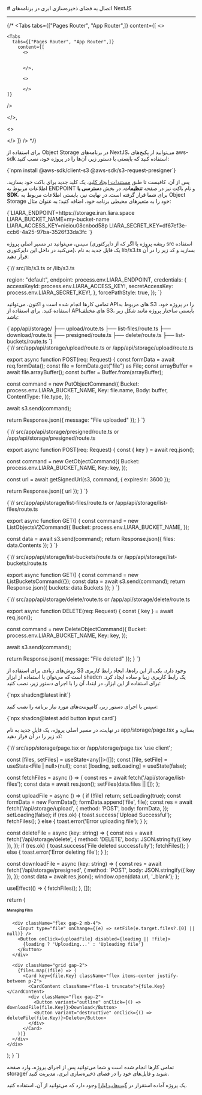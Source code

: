 

<Layout>
<Head>
<title>مستندات اتصال به Object Storage در NextJS - لیارا</title>
<meta property="og:title" content="مستندات خدمات رایانش ابری لیارا" />
<meta property="og:description" content="مستندات مربوط به اتصال به فضای ذخیره‌سازی ابری یا Object Storage با AWS SDK S3 در فریم‌ورک NextJS در لیارا"  />
<meta property="og:image" content="https://media.liara.ir/logos/liara-poster.jpg" />
</Head>
# اتصال به فضای ذخیره‌سازی ابری در برنامه‌های NextJS
<hr className="mb-2" />

{/* <Tabs 
  tabs={["Pages Router", "App Router",]} 
  content={[
  <>

    <Tabs 
      tabs={["Pages Router", "App Router",]} 
        content={[
          <>
            
    
          </>,

          <>

          </>
    ]}
  />


  </>,

  <>

  </>
  ]}
/> */}


برای استفاده از Object Storage در برنامه‌های NextJS، می‌توانید از 
پکیج‌های <Important>aws-sdk</Important> استفاده کنید که بایستی با دستور زیر، آن‌ها را در پروژه خود، نصب کنید:

<div className="h-2" />
<div dir='ltr'>
    <Highlight className="bash">
        {`npm install @aws-sdk/client-s3 @aws-sdk/s3-request-presigner`}
    </Highlight>
</div>
<div className="h-2" />

پس از آن، کافیست تا طبق <a href="/object-storage/how-tos/create-key" className="text-[#2196f3] ">مستندات ایجاد کلید</a>، یک کلید جدید برای باکت خود بسازید.
اطلاعات مربوط به ENDPOINT و نام باکت نیز در صفحه **تنظیمات**، در بخش **دسترسی با SDK**، 
برای شما قرار گرفته است.
در نهایت نیز، بایستی 
اطلاعات مربوط به Object Storage خود را 
به متغیرهای محیطی برنامه خود، اضافه کنید؛ به عنوان مثال:

<div className="h-2" />
<div dir='ltr'>
    <Highlight className="bash">
        {`LIARA_ENDPOINT=https://storage.iran.liara.space
LIARA_BUCKET_NAME=my-bucket-name
LIARA_ACCESS_KEY=nieiou08cnbod58p
LIARA_SECRET_KEY=df67ef3e-ccb6-4a25-97ba-3526f33da3fc
`}
    </Highlight>
</div>
<div className="h-2" />

<p>
سپس، می‌توانید در مسیر اصلی پروژه (ریشه پروژه یا اگر که از  دایرکتوری <Important>src</Important> استفاده می‌کنید در داخل این دایرکتوری)، یک فایل جدید به نام <Important>lib/s3.ts</Important> بسازید و کد زیر را در آن قرار دهید: 
</p>

<div className="h-2" />
<div dir='ltr'>
    <Highlight className="ts">
        {`// src/lib/s3.ts or /lib/s3.ts

  region: "default",
  endpoint: process.env.LIARA_ENDPOINT,
  credentials: {
    accessKeyId: process.env.LIARA_ACCESS_KEY!,
    secretAccessKey: process.env.LIARA_SECRET_KEY!,
  },
  forcePathStyle: true,
});
`}
    </Highlight>
</div>
<div className="h-2" />

<p>
تمامی کارها انجام شده است و اکنون، می‌توانید APIهای مربوط به S3 را در پروژه خود، استفاده کنید. برای استفاده از APIهای مختلف S3، بایستی ساختار پروژه مانند شکل زیر باشد:
</p>

<div className="h-2" />
<div dir='ltr'>
    <Highlight className="bash">
        {`app/api/storage/ 
├── upload/route.ts            
├── list-files/route.ts        
├── download/route.ts          
├── presigned/route.ts         
├── delete/route.ts            
├── list-buckets/route.ts      
`}
    </Highlight>
</div>
<div className="h-2" />


<Section id="upload-file" title="نمونه کد آپلود فایل" />
<div className="h-2" />
<div dir='ltr'>
    <Highlight className="ts">
        {`// src/app/api/storage/upload/route.ts or /app/api/storage/upload/route.ts

export async function POST(req: Request) {
  const formData = await req.formData();
  const file = formData.get("file") as File;
  const arrayBuffer = await file.arrayBuffer();
  const buffer = Buffer.from(arrayBuffer);

  const command = new PutObjectCommand({
    Bucket: process.env.LIARA_BUCKET_NAME,
    Key: file.name,
    Body: buffer,
    ContentType: file.type,
  });

  await s3.send(command);

  return Response.json({ message: "File uploaded" });
}
`}
    </Highlight>
</div>
<div className="h-2" />

<Section id="presigned-file" title="نمونه کد دریافت لینک موقت فایل" />
<div className="h-2" />
<div dir='ltr'>
    <Highlight className="ts">
        {`// src/app/api/storage/presigned/route.ts or /app/api/storage/presigned/route.ts

export async function POST(req: Request) {
  const { key } = await req.json();

  const command = new GetObjectCommand({
    Bucket: process.env.LIARA_BUCKET_NAME,
    Key: key,
  });

  const url = await getSignedUrl(s3, command, { expiresIn: 3600 });

  return Response.json({ url });
}
`}
    </Highlight>
</div>
<div className="h-2" />

<Section id="list-files" title="نمونه کد لیست کردن فایل‌های داخل باکت" />
<div className="h-2" />
<div dir='ltr'>
    <Highlight className="ts">
        {`// src/app/api/storage/list-files/route.ts or /app/api/storage/list-files/route.ts

export async function GET() {
  const command = new ListObjectsV2Command({
    Bucket: process.env.LIARA_BUCKET_NAME,
  });

  const data = await s3.send(command);
  return Response.json({ files: data.Contents });
}
`}
    </Highlight>
</div>
<div className="h-2" />

<Section id="list-buckets" title="نمونه کد لیست کردن باکت‌ها" />
<div className="h-2" />
<div dir='ltr'>
    <Highlight className="ts">
        {`// src/app/api/storage/list-buckets/route.ts or /app/api/storage/list-buckets/route.ts

export async function GET() {
  const command = new ListBucketsCommand({});
  const data = await s3.send(command);
  return Response.json({ buckets: data.Buckets });
}
`}
    </Highlight>
</div>
<div className="h-2" />

<Section id="delete-file" title="نمونه کد حذف فایل" />
<div className="h-2" />
<div dir='ltr'>
    <Highlight className="ts">
        {`// src/app/api/storage/delete/route.ts or /app/api/storage/delete/route.ts

export async function DELETE(req: Request) {
  const { key } = await req.json();

  const command = new DeleteObjectCommand({
    Bucket: process.env.LIARA_BUCKET_NAME,
    Key: key,
  });

  await s3.send(command);

  return Response.json({ message: "File deleted" });
}
`}
    </Highlight>
</div>
<div className="h-2" />

<Section id="create-ui-for-s3" title="ایجاد رابط کاربری برای کار با S3" />

روش‌های زیادی برای استفاده از S3 وجود دارد. یکی از این راه‌ها، ایجاد رابط کاربری است که می‌توان با استفاده از ابزار <Important>shadcn</Important> یک رابط کاربری زیبا و ساده ایجاد کرد. برای استفاده از این ابزار، در ابتدا، آن را با اجرای دستور زیر، نصب کنید:

<div className="h-2" />
<div dir='ltr'>
    <Highlight className="ts">
        {`npx shadcn@latest init`}
    </Highlight>
</div>
<div className="h-2" />

سپس با اجرای دستور زیر، کامپوننت‌های مورد نیاز برنامه را نصب کنید: 

<div className="h-2" />
<div dir='ltr'>
    <Highlight className="ts">
        {`npx shadcn@latest add button input card`}
    </Highlight>
</div>
<div className="h-2" />

در نهایت، در مسیر اصلی پروژه، یک فایل جدید به نام <Important>app/storage/page.tsx</Important> بسازید و کد زیر را در آن قرار دهید:

<div className="h-2" />
<div dir='ltr'>
    <Highlight className="ts">
        {`// src/app/storage/page.tsx or /app/storage/page.tsx
'use client';


  const [files, setFiles] = useState<any[]>([]);
  const [file, setFile] = useState<File | null>(null);
  const [loading, setLoading] = useState(false);

  const fetchFiles = async () => {
    const res = await fetch('/api/storage/list-files');
    const data = await res.json();
    setFiles(data.files || []);
  };

  const uploadFile = async () => {
    if (!file) return;
    setLoading(true);
    const formData = new FormData();
    formData.append('file', file);
    const res = await fetch('/api/storage/upload', {
      method: 'POST',
      body: formData,
    });
    setLoading(false);
    if (res.ok) {
      toast.success('Upload Successful');
      fetchFiles();
    } else {
      toast.error('Error uploading file');
    }
  };

  const deleteFile = async (key: string) => {
    const res = await fetch('/api/storage/delete', {
      method: 'DELETE',
      body: JSON.stringify({ key }),
    });
    if (res.ok) {
      toast.success('File deleted successfully');
      fetchFiles();
    } else {
      toast.error('Error deleting file');
    }
  };

  const downloadFile = async (key: string) => {
    const res = await fetch('/api/storage/presigned', {
      method: 'POST',
      body: JSON.stringify({ key }),
    });
    const data = await res.json();
    window.open(data.url, '_blank');
  };

  useEffect(() => {
    fetchFiles();
  }, []);

  return (
    <div className="p-4 max-w-2xl mx-auto">
      <h1 className="text-2xl font-bold mb-4">Managing Files</h1>

      <div className="flex gap-2 mb-4">
        <Input type="file" onChange={(e) => setFile(e.target.files?.[0] || null)} />
        <Button onClick={uploadFile} disabled={loading || !file}>
          {loading ? 'Uploading...' : 'Uploading file'}
        </Button>
      </div>

      <div className="grid gap-2">
        {files.map((file) => (
          <Card key={file.Key} className="flex items-center justify-between p-2">
            <CardContent className="flex-1 truncate">{file.Key}</CardContent>
            <div className="flex gap-2">
              <Button variant="outline" onClick={() => downloadFile(file.Key)}>Download</Button>
              <Button variant="destructive" onClick={() => deleteFile(file.Key)}>Delete</Button>
            </div>
          </Card>
        ))}
      </div>
    </div>
  );
}
`}
    </Highlight>
</div>
<div className="h-2" />


تمامی کارها انجام شده است و شما می‌توانید پس از اجرای پروژه، وارد صفحه <Important>storage/</Important> شوید و فایل‌های خود را در فضای ذخیره‌سازی ابری، مدیریت کنید.

<div className="h-2" />
<Alert variant="success">
<p>
یک پروژه آماده استقرار در <a target="_blank" href="https://github.com/liara-cloud/nextjs-getting-started/tree/object-storage" className="text-[#2196f3] ">گیت‌هاب لیارا</a> وجود دارد که می‌توانید از آن، استفاده کنید.
</p>
</Alert>


</Layout>
